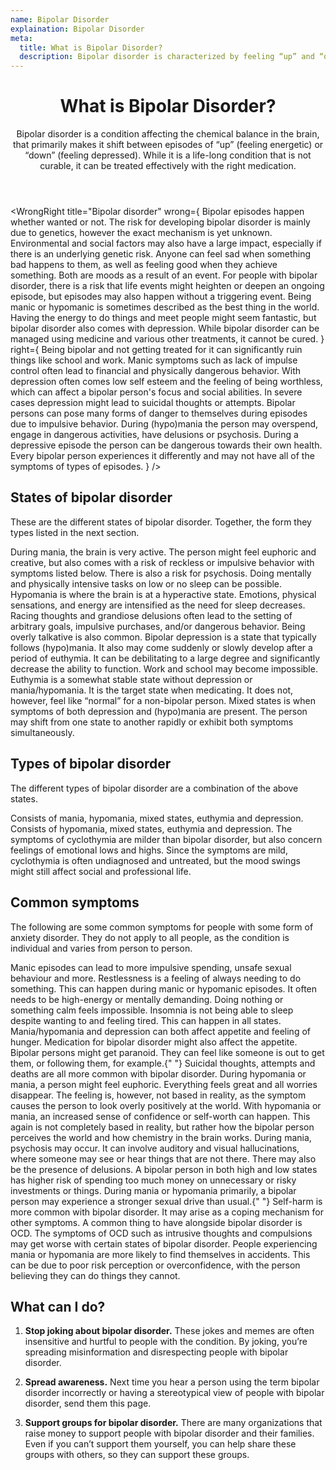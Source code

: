 ```yaml
---
name: Bipolar Disorder
explaination: Bipolar Disorder
meta:
  title: What is Bipolar Disorder?
  description: Bipolar disorder is characterized by feeling “up” and “down” in episodes.
---
```


<Header>

# What is Bipolar Disorder?

Bipolar disorder is a condition affecting the chemical balance in the brain, that primarily makes it shift between episodes of “up” (feeling energetic) or “down” (feeling depressed). While it is a life-long condition that is not curable, it can be treated effectively with the right medication.

</Header>

<Main>

<WrongRight
  title="Bipolar disorder"
  wrong={
    <Definition>
      <DefinitionItem summary="A choice">
        Bipolar episodes happen whether wanted or not. The risk for developing bipolar
        disorder is mainly due to genetics, however the exact mechanism is yet unknown.
        Environmental and social factors may also have a large impact, especially if there
        is an underlying genetic risk.
      </DefinitionItem>
      <DefinitionItem summary="Always based on what happens in the surrounding environment">
        Anyone can feel sad when something bad happens to them, as well as feeling good
        when they achieve something. Both are moods as a result of an event. For people
        with bipolar disorder, there is a risk that life events might heighten or deepen
        an ongoing episode, but episodes may also happen without a triggering event.
      </DefinitionItem>
      <DefinitionItem summary="Fun">
        Being manic or hypomanic is sometimes described as the best thing in the world.
        Having the energy to do things and meet people might seem fantastic, but bipolar
        disorder also comes with depression.
      </DefinitionItem>
      <DefinitionItem summary="Curable">
        While bipolar disorder can be managed using medicine and various other treatments,
        it cannot be cured.
      </DefinitionItem>
    </Definition>
  }
  right={
    <Definition>
      <DefinitionItem summary="Debilitating">
        Being bipolar and not getting treated for it can significantly ruin things like
        school and work. Manic symptoms such as lack of impulse control often lead to
        financial and physically dangerous behavior. With depression often comes low self
        esteem and the feeling of being worthless, which can affect a bipolar person's
        focus and social abilities. In severe cases depression might lead to suicidal
        thoughts or attempts.
      </DefinitionItem>
      <DefinitionItem summary="Sometimes dangerous if untreated">
        Bipolar persons can pose many forms of danger to themselves during episodes due to
        impulsive behavior. During (hypo)mania the person may overspend, engage in
        dangerous activities, have delusions or psychosis. During a depressive episode the
        person can be dangerous towards their own health.
      </DefinitionItem>
      <DefinitionItem summary="Individual">
        Every bipolar person experiences it differently and may not have all of the
        symptoms of types of episodes.
      </DefinitionItem>
    </Definition>
  }
/>

<Section>

## States of bipolar disorder

These are the different states of bipolar disorder. Together, the form they types listed in the next section.

<Definition>
  <DefinitionItem summary="Mania">
    During mania, the brain is very active. The person might feel euphoric and creative,
    but also comes with a risk of reckless or impulsive behavior with symptoms listed
    below. There is also a risk for psychosis. Doing mentally and physically intensive
    tasks on low or no sleep can be possible.
  </DefinitionItem>
  <DefinitionItem summary="Hypomania">
    Hypomania is where the brain is at a hyperactive state. Emotions, physical sensations,
    and energy are intensified as the need for sleep decreases. Racing thoughts and
    grandiose delusions often lead to the setting of arbitrary goals, impulsive purchases,
    and/or dangerous behavior. Being overly talkative is also common.
  </DefinitionItem>
  <DefinitionItem summary="Depression">
    Bipolar depression is a state that typically follows (hypo)mania. It also may come
    suddenly or slowly develop after a period of euthymia. It can be debilitating to a
    large degree and significantly decrease the ability to function. Work and school may
    become impossible.
  </DefinitionItem>
  <DefinitionItem summary="Euthymia">
    Euthymia is a somewhat stable state without depression or mania/hypomania. It is the
    target state when medicating. It does not, however, feel like “normal” for a
    non-bipolar person.
  </DefinitionItem>
  <DefinitionItem summary="Mixed states">
    Mixed states is when symptoms of both depression and (hypo)mania are present. The
    person may shift from one state to another rapidly or exhibit both symptoms
    simultaneously.
  </DefinitionItem>
</Definition>

</Section>

<Section>

## Types of bipolar disorder

The different types of bipolar disorder are a combination of the above states.

<Definition>
  <DefinitionItem summary="Bipolar 1">
    Consists of mania, hypomania, mixed states, euthymia and depression.
  </DefinitionItem>
  <DefinitionItem summary="Bipolar 2">
    Consists of hypomania, mixed states, euthymia and depression.
  </DefinitionItem>
  <DefinitionItem summary="Cyclothymia">
    The symptoms of cyclothymia are milder than bipolar disorder, but also concern
    feelings of emotional lows and highs. Since the symptoms are mild, cyclothymia is
    often undiagnosed and untreated, but the mood swings might still affect social and
    professional life.
  </DefinitionItem>
</Definition>

</Section>

<Section>

## Common symptoms

The following are some common symptoms for people with some form of anxiety disorder. They do not apply to all people, as the condition is individual and varies from person to person.

<Definition>
  <DefinitionItem summary="Impulsivity">
    Manic episodes can lead to more impulsive spending, unsafe sexual behaviour and more.
  </DefinitionItem>
  <DefinitionItem summary="Restlessness">
    Restlessness is a feeling of always needing to do something. This can happen during
    manic or hypomanic episodes. It often needs to be high-energy or mentally demanding.
    Doing nothing or something calm feels impossible.
  </DefinitionItem>
  <DefinitionItem summary="Insomnia">
    Insomnia is not being able to sleep despite wanting to and feeling tired. This can
    happen in all states.
  </DefinitionItem>
  <DefinitionItem summary="Eating too much or too little">
    Mania/hypomania and depression can both affect appetite and feeling of hunger.
    Medication for bipolar disorder might also affect the appetite.
  </DefinitionItem>
  <DefinitionItem summary="Paranoia">
    Bipolar persons might get paranoid. They can feel like someone is out to get them, or
    following them, for example.{" "}
  </DefinitionItem>
  <DefinitionItem summary="Suicidal thoughts">
    Suicidal thoughts, attempts and deaths are all more common with bipolar disorder.
  </DefinitionItem>
  <DefinitionItem summary="Euphoria">
    During hypomania or mania, a person might feel euphoric. Everything feels great and
    all worries disappear. The feeling is, however, not based in reality, as the symptom
    causes the person to look overly positively at the world.
  </DefinitionItem>
  <DefinitionItem summary="Overconfidence">
    With hypomania or mania, an increased sense of confidence or self-worth can happen.
    This again is not completely based in reality, but rather how the bipolar person
    perceives the world and how chemistry in the brain works.
  </DefinitionItem>
  <DefinitionItem summary="Psychosis">
    During mania, psychosis may occur. It can involve auditory and visual hallucinations,
    where someone may see or hear things that are not there. There may also be the
    presence of delusions.
  </DefinitionItem>
  <DefinitionItem summary="Gambling or overspending">
    A bipolar person in both high and low states has higher risk of spending too much
    money on unnecessary or risky investments or things.
  </DefinitionItem>
  <DefinitionItem summary="Hypersexuality">
    During mania or hypomania primarily, a bipolar person may experience a stronger sexual
    drive than usual.{" "}
  </DefinitionItem>
  <DefinitionItem summary="Self-harm">
    Self-harm is more common with bipolar disorder. It may arise as a coping mechanism for
    other symptoms.
  </DefinitionItem>
  <DefinitionItem summary="Intrusive thoughts">
    A common thing to have alongside bipolar disorder is OCD. The symptoms of OCD such as
    intrusive thoughts and compulsions may get worse with certain states of bipolar
    disorder.
  </DefinitionItem>
  <DefinitionItem summary="Prone to accidents">
    People experiencing mania or hypomania are more likely to find themselves in
    accidents. This can be due to poor risk perception or overconfidence, with the person
    believing they can do things they cannot.
  </DefinitionItem>
</Definition>

</Section>

<Section>

## What can I do?

1. **Stop joking about bipolar disorder.** These jokes and memes are often insensitive and hurtful to people with the condition. By joking, you’re spreading misinformation and disrespecting people with bipolar disorder.

2. **Spread awareness.** Next time you hear a person using the term bipolar disorder incorrectly or having a stereotypical view of people with bipolar disorder, send them this page.

3. **Support groups for bipolar disorder.** There are many organizations that raise money to support people with bipolar disorder and their families. Even if you can’t support them yourself, you can help share these groups with others, so they can support these groups.

</Section>

<DocLinkBanner url="https://docs.google.com/document/d/1vN_2cJPuPJISuyznDwKSrmxDLd2NBNNneTtLi98h5VM/edit?usp=sharing" />

</Main>
